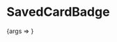 
<Meta title="Molecules/SavedCardBadge" component={SavedCardBadge} />

# SavedCardBadge

<Canvas>
    <Story
        name="SavedCardBadge"
        args={{ cardBrand: "maestro", cardLastDigits: "0132", cardIdentifier: "Cartão da Firma" }}
        argTypes={{ onClick: { action: "onClick" } }}
    >
        {args => <SavedCardBadge {...args} />}
    </Story>
</Canvas>
